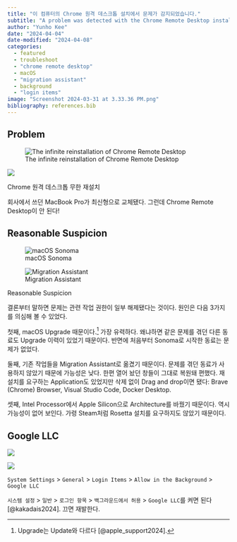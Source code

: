 ```yaml
---
title: "이 컴퓨터의 Chrome 원격 데스크톱 설치에서 문제가 감지되었습니다."
subtitle: "A problem was detected with the Chrome Remote Desktop installation on this computer."
author: "Yunho Kee"
date: "2024-04-04"
date-modified: "2024-04-08"
categories:
  - featured
  - troubleshoot
  - "chrome remote desktop"
  - macOS
  - "migration assistant"
  - background
  - "login items"
image: "Screenshot 2024-03-31 at 3.33.36 PM.png"
bibliography: references.bib
---
```


## Problem

::: {#fig-chrome-remote-desktop-reinstall layout-ncol=2}
![The infinite reinstallation of Chrome Remote Desktop](Screenshot 2024-03-31 at 3.33.36 PM.png){group="chrome-remote-desktop-reinstall" fig-alt="A screenshot of the English direction."}

![](스크린샷 2024-03-31 오전 10.01.44.png){group="chrome-remote-desktop-reinstall" fig-alt="A screenshot of the Korean direction."}

Chrome 원격 데스크톱 무한 재설치
:::

회사에서 쓰던 MacBook Pro가 최신형으로 교체됐다. 그런데 Chrome Remote Desktop이 안 된다!

## Reasonable Suspicion

::: {#fig-chrome-remote-desktop-reasonable-suspicion layout-ncol=2 layout-valign="bottom"}
![macOS Sonoma](Screenshot 2024-03-31 at 11.52.31 AM.png){#fig-chrome-remote-desktop-macos-sonoma fig-alt=""}

![Migration Assistant](Screenshot 2024-03-31 at 5.34.53 PM.png){#fig-migration-assistant fig-alt="A screenshot."}

Reasonable Suspicion
:::

결론부터 말하면 문제는 관련 작업 권한이 일부 해제됐다는 것이다. 원인은 다음 3가지를 의심해 볼 수 있었다.

첫째, macOS Upgrade 때문이다.^[Upgrade는 Update와 다르다 [@apple_support2024].] 가장 유력하다. 왜냐하면 같은 문제를 겪던 다른 동료도 Upgrade 이력이 있었기 때문이다. 반면에 처음부터 Sonoma로 시작한 동료는 문제가 없었다.

둘째, 기존 작업들을 Migration Assistant로 옮겼기 때문이다. 문제를 겪던 동료가 사용하지 않았기 때문에 가능성은 낮다. 한편 열어 놨던 창들이 그대로 복원돼 편했다. 재설치를 요구하는 Application도 있었지만 삭제 없이 Drag and drop이면 됐다: Brave (Chrome) Browser, Visual Studio Code, Docker Desktop. 

셋째, Intel Processor에서 Apple Silicon으로 Architecture를 바꿨기 때문이다. 역시 가능성이 없어 보인다. 가령 Steam처럼 Rosetta 설치를 요구하지도 않았기 때문이다.

## Google LLC

::: {#fig-chrome-remote-desktop-google-llc layout-ncol=2}
![](Screenshot 2024-03-31 at 9.44.19 PM.png){group="chrome-remote-desktop-google-llc" fig-alt="A screenshot of login items."}

![](Screenshot 2024-03-31 at 9.45.56 PM.png){group="chrome-remote-desktop-google-llc" fig-alt="A screenshot of Google LLC."}

`System Settings` > `General` > `Login Items` > `Allow in the Background` > `Google LLC`
:::

`시스템 설정` > `일반` > `로그인 항목` > `백그라운드에서 허용` > `Google LLC`를 켜면 된다 [@kakadais2024]. 끄면 재발한다.